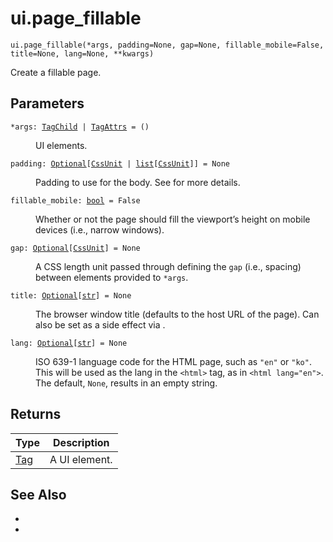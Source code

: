 # ui.page_fillable { #shiny.ui.page_fillable }

`ui.page_fillable(*args, padding=None, gap=None, fillable_mobile=False, title=None, lang=None, **kwargs)`

Create a fillable page.

## Parameters

<code><span class="parameter-name">*args</span><span class="parameter-annotation-sep">:</span> <span class="parameter-annotation">[TagChild](`htmltools.TagChild`) \| [TagAttrs](`htmltools.TagAttrs`)</span> <span class="parameter-default-sep">=</span> <span class="parameter-default">()</span></code>

:   UI elements.

<code><span class="parameter-name">padding</span><span class="parameter-annotation-sep">:</span> <span class="parameter-annotation">[Optional](`typing.Optional`)\[[CssUnit](`shiny.ui.css.CssUnit`) \| [list](`list`)\[[CssUnit](`shiny.ui.css.CssUnit`)\]\]</span> <span class="parameter-default-sep">=</span> <span class="parameter-default">None</span></code>

:   Padding to use for the body. See [](:func:`~shiny.ui.css_unit.as_css_padding`)
    for more details.

<code><span class="parameter-name">fillable_mobile</span><span class="parameter-annotation-sep">:</span> <span class="parameter-annotation">[bool](`bool`)</span> <span class="parameter-default-sep">=</span> <span class="parameter-default">False</span></code>

:   Whether or not the page should fill the viewport's height on mobile devices
    (i.e., narrow windows).

<code><span class="parameter-name">gap</span><span class="parameter-annotation-sep">:</span> <span class="parameter-annotation">[Optional](`typing.Optional`)\[[CssUnit](`shiny.ui.css.CssUnit`)\]</span> <span class="parameter-default-sep">=</span> <span class="parameter-default">None</span></code>

:   A CSS length unit passed through [](:func:`~shiny.ui.css_unit.as_css_unit`)
    defining the `gap` (i.e., spacing) between elements provided to `*args`.

<code><span class="parameter-name">title</span><span class="parameter-annotation-sep">:</span> <span class="parameter-annotation">[Optional](`typing.Optional`)\[[str](`str`)\]</span> <span class="parameter-default-sep">=</span> <span class="parameter-default">None</span></code>

:   The browser window title (defaults to the host URL of the page). Can also be set
    as a side effect via [](:func:`~shiny.ui.panel_title`).

<code><span class="parameter-name">lang</span><span class="parameter-annotation-sep">:</span> <span class="parameter-annotation">[Optional](`typing.Optional`)\[[str](`str`)\]</span> <span class="parameter-default-sep">=</span> <span class="parameter-default">None</span></code>

:   ISO 639-1 language code for the HTML page, such as ``"en"`` or ``"ko"``. This
    will be used as the lang in the ``<html>`` tag, as in ``<html lang="en">``. The
    default, `None`, results in an empty string.

## Returns

| Type                   | Description   |
|------------------------|---------------|
| [Tag](`htmltools.Tag`) | A UI element. |

## See Also

* [](:func:`~shiny.ui.page_fluid`)
* [](:func:`~shiny.ui.page_fixed`)